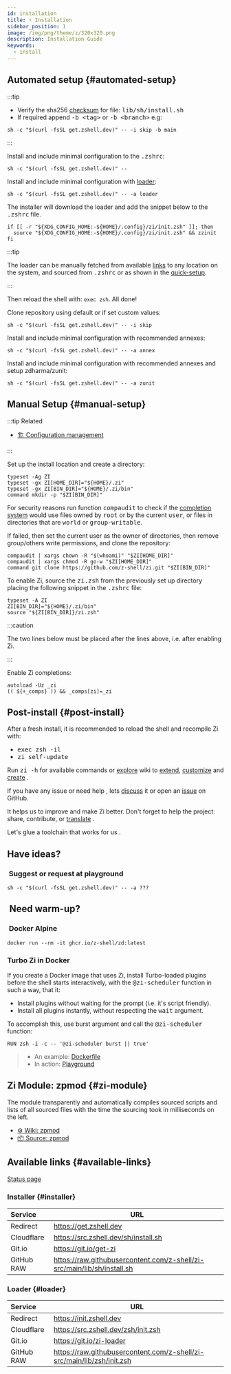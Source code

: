 ```yaml
---
id: installation
title: ⚡️ Installation
sidebar_position: 1
image: /img/png/theme/z/320x320.png
description: Installation Guide
keywords:
  - install
---
```



## <i class="fas fa-spinner fa-spin"></i> Automated setup {#automated-setup}

:::tip

- Verify the sha256 [checksum][checksum-txt] for file: <kbd>lib/sh/install.sh</kbd>
- If required append <kbd>-b \<tag></kbd> or <kbd>-b \<branch></kbd> e.g:

```shell
sh -c "$(curl -fsSL get.zshell.dev)" -- -i skip -b main
```

:::

<Tabs>
  <TabItem value="minimal" label="Minimal" default>

Install and include minimal configuration to the <kbd>.zshrc</kbd>:

```shell
sh -c "$(curl -fsSL get.zshell.dev)" --
```

  </TabItem>
  <TabItem value="minimal-loader" label="Loader">

Install and include minimal configuration with [loader](#loader):

```shell
sh -c "$(curl -fsSL get.zshell.dev)" -- -a loader
```

The installer will download the loader and add the snippet below to the <kbd>.zshrc</kbd> file.

```shell showLineNumbers
if [[ -r "${XDG_CONFIG_HOME:-${HOME}/.config}/zi/init.zsh" ]]; then
  source "${XDG_CONFIG_HOME:-${HOME}/.config}/zi/init.zsh" && zzinit
fi
```

:::tip

The loader can be manually fetched from available [links](#loader) to any location on the system, and sourced from <kbd>.zshrc</kbd> or as shown in the [quick-setup](#quick-setup).

:::

Then reload the shell with: `exec zsh`. All done!

  </TabItem>
  <TabItem value="repository" label="Repository">

Clone repository using default or if set <Link to="/docs/guides/customization#customizing-paths">custom</Link> values:

```shell
sh -c "$(curl -fsSL get.zshell.dev)" -- -i skip
```

  </TabItem>
  <TabItem value="minimal-annexes" label="Annex">

Install and include minimal configuration with recommended <Link to="/ecosystem/annexes/overview">annexes</Link>:

```shell
sh -c "$(curl -fsSL get.zshell.dev)" -- -a annex
```

  </TabItem>
  <TabItem value="minimal-zunit" label="ZUnit">

Install and include minimal configuration with recommended <Link to="/ecosystem/annexes/overview">annexes</Link> and setup <Link href="https://github.com/zdharma/zunit">zdharma/zunit</Link>:

```shell
sh -c "$(curl -fsSL get.zshell.dev)" -- -a zunit
```

  </TabItem>
  </Tabs>

## <i class="fas fa-spinner fa-spin"></i> Manual Setup {#manual-setup}

:::tip Related

- [🏗 Configuration management](/docs/guides/customization#customizing-paths)

:::

Set up the install location and create a directory:

```shell showLineNumbers
typeset -Ag ZI
typeset -gx ZI[HOME_DIR]="${HOME}/.zi"
typeset -gx ZI[BIN_DIR]="${HOME}/.zi/bin"
command mkdir -p "$ZI[BIN_DIR]"
```

For security reasons run function <kbd>compaudit</kbd> to check if the [completion system][completion-system] would use files owned by <kbd>root</kbd> or by the current <kbd>user</kbd>, or files in directories that are <kbd>world</kbd> or <kbd>group-writable</kbd>.

If failed, then set the current user as the owner of directories, then remove group/others write permissions, and clone the repository:

```shell showLineNumbers
compaudit | xargs chown -R "$(whoami)" "$ZI[HOME_DIR]"
compaudit | xargs chmod -R go-w "$ZI[HOME_DIR]"
command git clone https://github.com/z-shell/zi.git "$ZI[BIN_DIR]"
```

To enable Zi, source the <kbd>zi.zsh</kbd> from the previously set up directory placing the following snippet in the <kbd>.zshrc</kbd> file:

```shell title="~/.zshrc" showLineNumbers
typeset -A ZI
ZI[BIN_DIR]="${HOME}/.zi/bin"
source "${ZI[BIN_DIR]}/zi.zsh"
```

:::caution

The two lines below must be placed after the lines above, i.e. after enabling Zi.

:::

Enable Zi completions:

```shell title="~/.zshrc" showLineNumbers
autoload -Uz _zi
(( ${+_comps} )) && _comps[zi]=_zi
```

## <i class="fas fa-spinner fa-spin"></i> Post-install {#post-install}

After a fresh install, it is recommended to reload the shell and recompile Zi with:

- <kbd>exec zsh -il</kbd>
- <kbd>zi self-update</kbd>

Run <kbd>zi -h</kbd> for available commands or [explore][collection-page] wiki to [extend][ecosystem-page], [customize][customization-page] and [create][zsh-plugin-standard] <Emoji symbol="👍" label="thumbs-up"/> <Emoji symbol="🎉" label="party-popper"/>.

If you have any issue or need help <Emoji symbol="🤦‍♂️" label="man-facepalming"/>, lets [discuss][discuss] it or open an [issue][issue] on GitHub.

It helps us to improve and make Zi better. Don't forget to help the project: share, contribute, or [translate][help-translate] <Emoji symbol="🌐" label="globe-with-meridians"/> <Emoji symbol="🥰" label="smiling-face-with-hearts"/> <Emoji symbol="🤓" label="nerd-face"/>.

Let's glue a toolchain that works for us <Emoji symbol="🚀" label="rocket"/>.

## <i class="fas fa-sync-alt fa-spin"></i> Have ideas?

### <i class="fa-solid fa-list-check"></i>&nbsp;Suggest or request at&nbsp;<Link href="https://github.com/z-shell/playground">playground</Link>

```shell
sh -c "$(curl -fsSL get.zshell.dev)" -- -a ???
```

## <i class="fas fa-sync-alt fa-spin"></i>&nbsp;Need warm-up?

### <i class="fa-brands fa-docker"></i>&nbsp;<Link href="https://github.com/z-shell/zd/pkgs/container/zd">Docker Alpine</Link>

```shell
docker run --rm -it ghcr.io/z-shell/zd:latest
```

### <i class="fa-brands fa-docker"></i> Turbo Zi in Docker

If you create a Docker image that uses Zi, install Turbo-loaded plugins before the shell starts interactively, with the <kbd>@zi-scheduler</kbd> function in such a way, that it:

- Install plugins without waiting for the prompt (i.e. it's script friendly).
- Install all plugins instantly, without respecting the <kbd>wait</kbd> argument.

To accomplish this, use burst argument and call the <kbd>@zi-scheduler</kbd> function:

```docker
RUN zsh -i -c -- '@zi-scheduler burst || true'
```

> - An example: [Dockerfile][dockerfile]
> - In action: [Playground][playground]

## <i class="fas fa-cog fa-pulse"></i> Zi Module: zpmod {#zi-module}

The module transparently and automatically compiles sourced scripts and lists of all sourced files with the time the sourcing took in milliseconds on the left.

- [⚙️ Wiki: zpmod][zpmod-page]
- [📦 Source: zpmod][z-shell/zpmod]

## <i class="fas fa-sync-alt fa-spin"></i> Available links {#available-links}

[Status page][status] <Emoji symbol="✅" label="check-mark-button"/>

### <i class="fa-solid fa-gear"></i> Installer {#installer}

| Service    | URL                                                                     |
| :--------- | ----------------------------------------------------------------------- |
| Redirect   | https://get.zshell.dev                                                  |
| Cloudflare | https://src.zshell.dev/sh/install.sh                                    |
| Git.io     | https://git.io/get-zi                                                   |
| GitHub RAW | https://raw.githubusercontent.com/z-shell/zi-src/main/lib/sh/install.sh |

### <i class="fa-brands fa-superpowers"></i> Loader {#loader}

| Service    | URL                                                                    |
| :--------- | ---------------------------------------------------------------------- |
| Redirect   | https://init.zshell.dev                                                |
| Cloudflare | https://src.zshell.dev/zsh/init.zsh                                    |
| Git.io     | https://git.io/zi-loader                                               |
| GitHub RAW | https://raw.githubusercontent.com/z-shell/zi-src/main/lib/zsh/init.zsh |

<!-- end-of-file -->
<!-- links -->

[zpmod-page]: /ecosystem/plugins/zsh-modules#-z-shellzpmod
[customization-page]: /docs/guides/customization
[ecosystem-page]: /ecosystem
[collection-page]: /community/category/-collection
[zsh-plugin-standard]: /community/zsh_plugin_standard

<!-- external -->

[checksum-txt]: https://raw.githubusercontent.com/z-shell/zi-src/main/lib/checksum.txt
[completion-system]: https://zsh.sourceforge.io/Doc/Release/Completion-System.html#Use-of-compinit
[discuss]: https://github.com/orgs/z-shell/discussions/new
[dockerfile]: https://github.com/robobenklein/configs/blob/master/Dockerfile
[issue]: https://github.com/z-shell/zi/issues/new/choose
[playground]: https://github.com/z-shell/playground
[status]: https://status.zshell.dev
[help-translate]: https://digitalclouds.crowdin.com/z-shell
[z-shell/zpmod]: https://github.com/z-shell/zpmod
